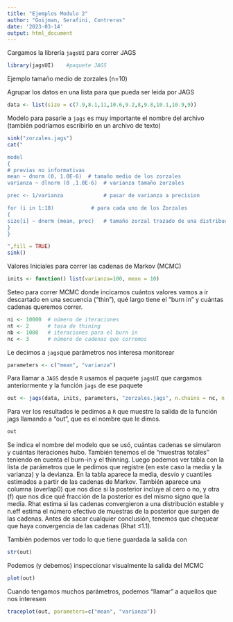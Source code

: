 ```yaml
---
title: "Ejemplos Modulo 2"
author: "Goijman, Serafini, Contreras"
date: '2023-03-14'
output: html_document
---
```


Cargamos la librería `jagsUI` para correr JAGS 
```r
library(jagsUI)    #paquete JAGS
```
Ejemplo tamaño medio de zorzales (n=10)

Agrupar los datos en una lista para que pueda ser leida por JAGS
```r
data <- list(size = c(7.9,8.1,11,10.6,9.2,8,9.8,10.1,10.9,9))
```

Modelo para pasarle a `jags`
es muy importante el nombre del archivo (también podríamos escribirlo en un archivo de texto)
```r
sink("zorzales.jags")
cat("

model
{
# previas no informativas
mean ~ dnorm (0, 1.0E-6)  # tamaño medio de los zorzales
varianza ~ dlnorm (0 ,1.0E-6)  # varianza tamaño zorzales

prec <- 1/varianza             # pasar de varianza a precision 

for (i in 1:10)            # para cada uno de los Zorzales
{
size[i] ~ dnorm (mean, prec)   # tamaño zorzal trazado de una distribución normal
}
}

",fill = TRUE)
sink()
```

Valores Iniciales para correr las cadenas de Markov (MCMC)
```r
inits <- function() list(varianza=100, mean = 10)

```

Seteo para correr MCMC donde incicamos cuántos valores vamos a ir descartado en una secuencia (“thin”), qué largo tiene el “burn in” y cuántas cadenas queremos correr.
```r
ni <- 10000  # número de iteraciones
nt <- 2      # tasa de thining
nb <- 1000   # iteraciones para el burn in
nc <- 3      # número de cadenas que corremos
```

Le decimos a `jags`que parámetros nos interesa monitorear
```r
parameters <- c("mean", "varianza")
```
Para llamar a `JAGS` desde `R` usamos el paquete `jagsUI` que cargamos anteriormente y la función `jags` de ese paquete
```r
out <- jags(data, inits, parameters, "zorzales.jags", n.chains = nc, n.thin = nt, n.iter = ni, n.burnin = nb)
```

Para ver los resultados le pedimos a `R` que muestre la salida de la función jags llamando a "out", que es el nombre que le dimos. 

```r
out
```
Se indica el nombre del modelo que se usó, cuántas cadenas se simularon y cuántas iteraciones hubo. También tenemos el de "muestras totales" teniendo en cuenta el burn-in y el thinning. 
Luego podemos ver tabla con la lista de parámetros que le pedimos que registre (en este caso la media y la varianza) y la devianza. En la tabla aparece la media, desvío y cuantiles estimados a partir de las cadenas de Markov. 
También aparece una columna (overlap0) que nos dice si la posterior incluye al cero o no, y otra (f) que nos dice qué fracción de la posterior es del mismo signo que la media. 
Rhat estima si las cadenas convergieron a una distribución estable y n.eff estima el número efectivo de muestras de la posterior que surgen de las cadenas. 
Antes de sacar cualquier conclusión, tenemos que chequear que haya convergencia de las cadenas (Rhat ≤1.1). 

También podemos ver todo lo que tiene guardada la salida con 
```r
str(out)
```

Podemos (y debemos) inspeccionar visualmente la salida del MCMC
```r
plot(out)
```

Cuando tengamos muchos parámetros, podemos "llamar" a aquellos que nos interesen
```r
traceplot(out, parameters=c("mean", "varianza")) 
```
